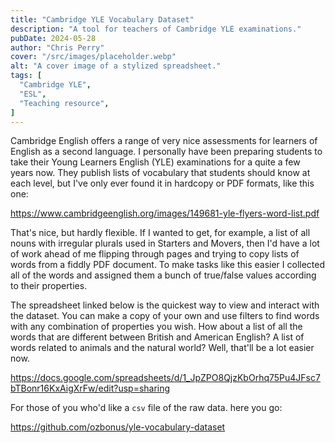 ```yaml
---
title: "Cambridge YLE Vocabulary Dataset"
description: "A tool for teachers of Cambridge YLE examinations."
pubDate: 2024-05-28
author: "Chris Perry"
cover: "/src/images/placeholder.webp"
alt: "A cover image of a stylized spreadsheet."
tags: [
  "Cambridge YLE",
  "ESL",
  "Teaching resource",
]
---
```


Cambridge English offers a range of very nice assessments for learners of English as a second language. I personally have been preparing students to take their Young Learners English (YLE) examinations for a quite a few years now. They publish lists of vocabulary that students should know at each level, but I've only ever found it in hardcopy or PDF formats, like this one:

https://www.cambridgeenglish.org/images/149681-yle-flyers-word-list.pdf

That's nice, but hardly flexible. If I wanted to get, for example, a list of all nouns with irregular plurals used in Starters and Movers, then I'd have a lot of work ahead of me flipping through pages and trying to copy lists of words from a fiddly PDF document. To make tasks like this easier I collected all of the words and assigned them a bunch of true/false values according to their properties.

The spreadsheet linked below is the quickest way to view and interact with the dataset. You can make a copy of your own and use filters to find words with any combination of properties you wish. How about a list of all the words that are different between British and American English? A list of words related to animals and the natural world? Well, that'll be a lot easier now.

https://docs.google.com/spreadsheets/d/1_JpZPO8QjzKbOrhq75Pu4JFsc7bTBonr16KxAigXrFw/edit?usp=sharing

For those of you who'd like a `csv` file of the raw data. here you go:

https://github.com/ozbonus/yle-vocabulary-dataset


